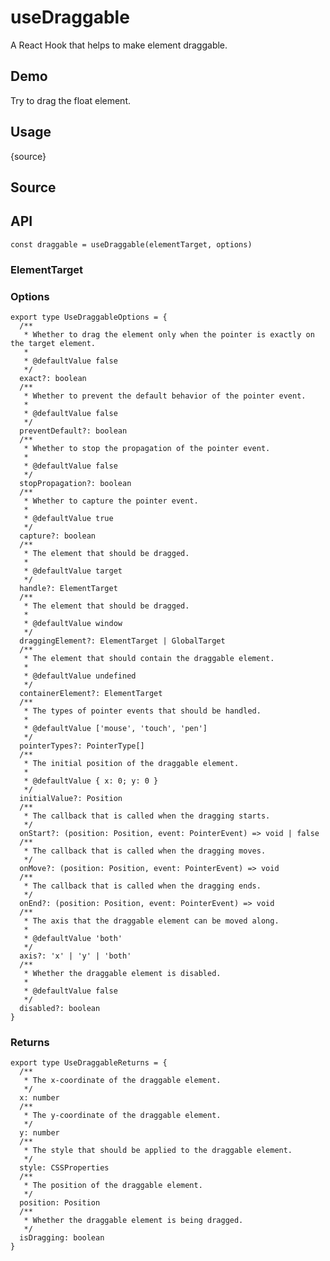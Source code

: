 # useDraggable


<HooksType category="Element" />

A React Hook that helps to make element draggable.

## Demo

Try to drag the float element.


<App />

## Usage


<RawCode>{source}</RawCode>

## Source


<Source />

## API

```tsx
const draggable = useDraggable(elementTarget, options)
```

### ElementTarget


<Tip type="target" />

### Options

```tsx
export type UseDraggableOptions = {
  /**
   * Whether to drag the element only when the pointer is exactly on the target element.
   *
   * @defaultValue false
   */
  exact?: boolean
  /**
   * Whether to prevent the default behavior of the pointer event.
   *
   * @defaultValue false
   */
  preventDefault?: boolean
  /**
   * Whether to stop the propagation of the pointer event.
   *
   * @defaultValue false
   */
  stopPropagation?: boolean
  /**
   * Whether to capture the pointer event.
   *
   * @defaultValue true
   */
  capture?: boolean
  /**
   * The element that should be dragged.
   *
   * @defaultValue target
   */
  handle?: ElementTarget
  /**
   * The element that should be dragged.
   *
   * @defaultValue window
   */
  draggingElement?: ElementTarget | GlobalTarget
  /**
   * The element that should contain the draggable element.
   *
   * @defaultValue undefined
   */
  containerElement?: ElementTarget
  /**
   * The types of pointer events that should be handled.
   *
   * @defaultValue ['mouse', 'touch', 'pen']
   */
  pointerTypes?: PointerType[]
  /**
   * The initial position of the draggable element.
   *
   * @defaultValue { x: 0; y: 0 }
   */
  initialValue?: Position
  /**
   * The callback that is called when the dragging starts.
   */
  onStart?: (position: Position, event: PointerEvent) => void | false
  /**
   * The callback that is called when the dragging moves.
   */
  onMove?: (position: Position, event: PointerEvent) => void
  /**
   * The callback that is called when the dragging ends.
   */
  onEnd?: (position: Position, event: PointerEvent) => void
  /**
   * The axis that the draggable element can be moved along.
   * 
   * @defaultValue 'both'
   */
  axis?: 'x' | 'y' | 'both'
  /**
   * Whether the draggable element is disabled.
   * 
   * @defaultValue false
   */
  disabled?: boolean
}
```

### Returns

```tsx
export type UseDraggableReturns = {
  /**
   * The x-coordinate of the draggable element.
   */
  x: number
  /**
   * The y-coordinate of the draggable element.
   */
  y: number
  /**
   * The style that should be applied to the draggable element.
   */
  style: CSSProperties
  /**
   * The position of the draggable element.
   */
  position: Position
  /**
   * Whether the draggable element is being dragged.
   */
  isDragging: boolean
}
```
